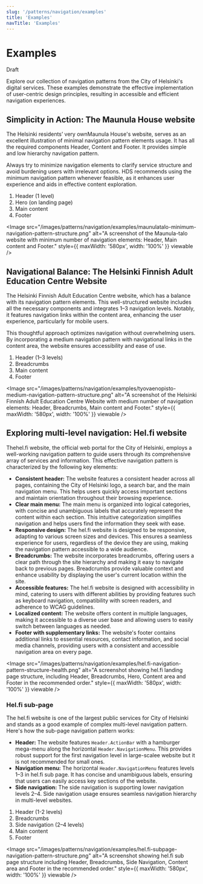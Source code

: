 ```yaml
---
slug: '/patterns/navigation/examples'
title: 'Examples'
navTitle: 'Examples'
---
```



# Examples

<StatusLabel variant="rounded" type="error">Draft</StatusLabel>

<LeadParagraph>
  Explore our collection of navigation patterns from the City of Helsinki's digital services. These examples demonstrate the effective implementation of user-centric design principles, resulting in accessible and efficient navigation experiences.
</LeadParagraph>

## Simplicity in Action: The Maunula House website

The Helsinki residents’ very own<ExternalLink href="https://maunulatalo.hel.fi/">Maunula House's website</ExternalLink>, serves as an excellent illustration of minimal navigation pattern elements usage. It has all the required components Header, Content and Footer. It provides simple and low hierarchy navigation pattern.

Always try to minimize navigation elements to clarify service structure and avoid burdening users with irrelevant options. HDS recommends using the minimum navigation pattern whenever feasible, as it enhances user experience and aids in effective content exploration.

1. Header (1 level)
2. Hero (on landing page)
3. Main content
4. Footer

<Image
  src="/images/patterns/navigation/examples/maunulatalo-minimum-navigation-pattern-structure.png"
  alt="A screenshot of the Maunula-talo website with minimum number of navigation elements: Header, Main content and Footer."
  style={{ maxWidth: '580px', width: '100%' }}
  viewable
/>

## Navigational Balance: The Helsinki Finnish Adult Education Centre Website

The <ExternalLink href="https://tyovaenopisto.hel.fi/">Helsinki Finnish Adult Education Centre website</ExternalLink>, which has a balance with its navigation pattern elements. This well-structured website includes all the necessary components and integrates 1–3 navigation levels. Notably, it features navigation links within the content area, enhancing the user experience, particularly for mobile users.

This thoughtful approach optimizes navigation without overwhelming users. By incorporating a medium navigation pattern with navigational links in the content area, the website ensures accessibility and ease of use.

1. Header (1–3 levels)
2. Breadcrumbs
3. Main content
4. Footer

<Image
  src="/images/patterns/navigation/examples/tyovaenopisto-medium-navigation-pattern-structure.png"
  alt="A screenshot of the Helsinki Finnish Adult Education Centre Website with medium number of navigation elements: Header, Breadcrumbs, Main content and Footer."
  style={{ maxWidth: '580px', width: '100%' }}
  viewable
/>

## Exploring multi-level navigation: Hel.fi website

The<ExternalLink href="https://hel.fi">hel.fi website</ExternalLink>, the official web portal for the City of Helsinki, employs a well-working navigation pattern to guide users through its comprehensive array of services and information. This effective navigation pattern is characterized by the following key elements:

<ul style="margin-bottom:0;">
    <li>
      <strong>Consistent header:</strong> The website features a consistent header across all pages, containing the City of Helsinki logo, a search bar, and the main navigation menu. This helps users quickly access important sections and maintain orientation throughout their browsing experience.
    </li>
    <li>
      <strong>Clear main menu:</strong> The main menu is organized into logical categories, with concise and unambiguous labels that accurately represent the content within each section. This intuitive categorization simplifies navigation and helps users find the information they seek with ease.
    </li>
    <li>
      <strong>Responsive design:</strong> The hel.fi website is designed to be responsive, adapting to various screen sizes and devices. This ensures a seamless experience for users, regardless of the device they are using, making the navigation pattern accessible to a wide audience.
    </li>
    <li>
      <strong>Breadcrumbs:</strong> The website incorporates breadcrumbs, offering users a clear path through the site hierarchy and making it easy to navigate back to previous pages. Breadcrumbs provide valuable context and enhance usability by displaying the user's current location within the site.
    </li>
    <li>
      <strong>Accessible features:</strong> The hel.fi website is designed with accessibility in mind, catering to users with different abilities by providing features such as keyboard navigation, compatibility with screen readers, and adherence to WCAG guidelines.
    </li>
    <li>
      <strong>Localized content:</strong> The website offers content in multiple languages, making it accessible to a diverse user base and allowing users to easily switch between languages as needed.
    </li>
    <li>
      <strong>Footer with supplementary links:</strong> The website's footer contains additional links to essential resources, contact information, and social media channels, providing users with a consistent and accessible navigation area on every page.
    </li>
</ul>

<Image
  src="/images/patterns/navigation/examples/hel.fi-navigation-pattern-structure-health.png"
  alt="A screenshot showing hel.fi landing page structure, including Header, Breadcrumbs, Hero, Content area and Footer in the recommended order."
  style={{ maxWidth: '580px', width: '100%' }}
  viewable
/>

### Hel.fi sub-page

The hel.fi website is one of the largest public services for City of Helsinki and stands as a good example of complex multi-level navigation pattern. Here's how the sub-page navigation pattern works:
- **Header:** The website features `Header.ActionBar` with a hamburger mega-menu along the horizontal `Header.NavigationMenu`. This provides robust support for the first navigation level in large-scalee website but it is not recommended for small ones.
- **Navigation menu:** The horizontal `Header.NavigationMenu` features levels 1–3 in hel.fi sub page. It has concise and unambiguous labels, ensuring that users can easily access key sections of the website.
- **Side navigation:** The side navigation is supporting lower navigation levels 2–4. Side navigation usage ensures seamless navigation hierarchy in multi-level websites.

1. Header (1-2 levels)
2. Breadcrumbs
3. Side navigation (2–4 levels)
4. Main content
5. Footer

<Image
  src="/images/patterns/navigation/examples/hel.fi-subpage-navigation-pattern-structure.png"
  alt="A screenshot showing hel.fi sub page structure including Header, Breadcrumbs, Side Navigation, Content area and Footer in the recommended order."
  style={{ maxWidth: '580px', width: '100%' }}
  viewable
/>